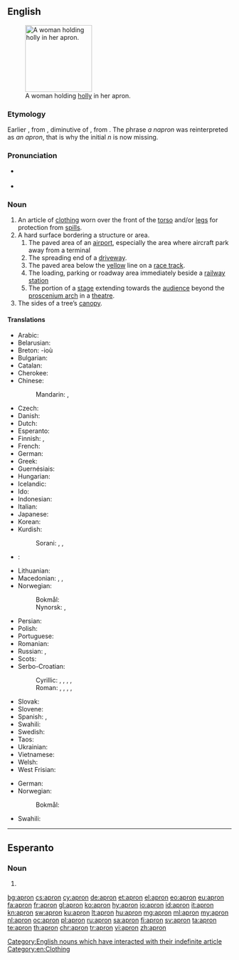 ==English==
[[Image:A fair Puritan.png|thumb|150px|right|A woman holding [[holly]] in her apron.]]

===Etymology===
Earlier {{term|napron}}, from {{etyl|fro|en}} {{term|napperon|lang=fro}}, diminutive of {{term|nappe||tablecloth}}, from {{etyl|la|en}} {{term|nappa||napkin|lang=la}}. The phrase ''a napron'' was reinterpreted as ''an apron'', that is why the initial ''n'' is now missing.

===Pronunciation===
* {{a|UK}} {{IPA|/ˈeɪ.pɹən/}}
* {{audio|en-us-apron.ogg|Audio (US)|lang=en}}

===Noun===
{{wikipedia}}
{{en-noun}}

# An article of [[clothing]] worn over the front of the [[torso]] and/or [[legs]] for protection from [[spill]]s.
# A hard surface bordering a structure or area.
## The paved area of an [[airport]], especially the area where aircraft park away from a terminal
## The spreading end of a [[driveway]].
## The paved area below the [[yellow]] line on a [[race track]].
## The loading, parking or roadway area immediately beside a [[railway station]]
## The portion of a [[stage]] extending towards the [[audience]] beyond the [[proscenium arch]] in a [[theatre]].
# The sides of a tree’s [[canopy]].

====Translations====
{{trans-top|clothing}}
* Arabic: {{t|ar|مئزر|m|tr=miʾzar|sc=Arab}}
* Belarusian: {{t|be|фартух|m|tr=fártux|sc=Cyrl}}
* Breton: {{t+|br|tavañjer|f}} -ioù {{g|p}}
* Bulgarian: {{t|bg|престилка|f|tr=prestílka}}
* Catalan: {{t|ca|davantal|m}}
* Cherokee: {{t|chr|ᎠᏤᏌᏙ|tr=atsesado|sc=Cher}}
* Chinese:
*: Mandarin: {{t|cmn|圍裙|sc=Hani}}, {{t+|cmn|围裙|tr=wéiqún|sc=Hani}}
* Czech: {{t+|cs|zástěra|f}}
* Danish: {{t|da|forklæde|n}}
* Dutch: {{t+|nl|schort|n}}
* Esperanto: {{t|eo|antaŭtuko}}
* Finnish: {{t+|fi|esiliina}}, {{t+|fi|essu}} {{qualifier|colloquial}}
* French: {{t+|fr|tablier|m}}
* German: {{t+|de|Schürze|f}}
* Greek: {{t+|el|ποδιά|f|tr=podiá|sc=Grek}}
* Guernésiais: {{t|roa-grn|d'vanté|m}}
* Hungarian: {{t+|hu|kötény}}
* Icelandic: {{t|is|svunta|f}}
* Ido: {{t+|io|avantalo}}
* Indonesian: {{t+|id|celemek}}
* Italian: {{t+|it|grembiule|m}}
* Japanese: {{t|ja|エプロン|tr=epuron|sc=Jpan}}
* Korean: {{t+|ko|앞치마|tr=apchima}}
* Kurdish:
*: Sorani: {{t|ckb|به‌رکۆشه‌|sc=ku-Arab}}, {{t|ckb|به‌رکۆژه‌|sc=ku-Arab}}, {{t|ckb|چاڕۆکه‌|sc=ku-Arab}}
{{trans-mid}}
* {{ttbc|la}}: {{t|la|subligāculum|n}}
* Lithuanian: {{t|lt|prijuostė}}
* Macedonian: {{t|mk|престилка|f|tr=préstilka}}, {{t|mk|скутник|m|tr=skútnik}}, {{t|mk|фута|f|tr=fúta}}
* Norwegian:
*: Bokmål: {{t+|no|forkle|n}}
*: Nynorsk: {{t|nn|forkle|n}}, {{t|nn|forklede|n}}
* Persian: {{t+|fa|پيش بند|sc=fa-Arab}}
* Polish: {{t+|pl|fartuch|m}}
* Portuguese: {{t|pt|avental|m}}
* Romanian: {{t+|ro|sort}}
* Russian: {{t+|ru|фартук|m|tr=fártuk}}, {{t+|ru|передник|m|tr=perédnik}}
* Scots: {{t|sco|apern}}
* Serbo-Croatian:
*: Cyrillic: {{t|sh|кецеља|f}}, {{t|sh|прегача|f}}, {{t|sh|фертун|m}}, {{t|sh|запрега|f}}, {{t|sh|опрегача|f}}
*: Roman: {{t+|sh|kecelja|f}}, {{t+|sh|pregača|f}}, {{t+|sh|fertun|m}}, {{t+|sh|zaprega|f}}, {{t|sh|opregača|f}}
* Slovak: {{t|sk|zástera|f}}
* Slovene: {{t+|sl|predpasnik|m}}
* Spanish: {{t+|es|delantal|m}}, {{t+|es|mandil|f}}
* Swahili: {{t+|sw|aproni}}
* Swedish: {{t+|sv|förkläde|n}}
* Taos: {{qualifier|of carpenter}} {{t|twf|kwę̀mų́na}}
* Ukrainian: {{t|uk|фартух|m|tr=fártux|sc=Cyrl}}
* Vietnamese: {{t|vi|tạp dề}}
* Welsh: {{t+|cy|ffedog}}
* West Frisian: {{t|fy|skelk|n}}
{{trans-bottom}}

{{trans-top|the paved area of an airport}}
* German: {{t+|de|Vorfeld|n}}
* Norwegian:
*: Bokmål: {{t|nb|oppstillingsplass|m}}
{{trans-mid}}
* Swahili: {{t+|sw|aproni}}
{{trans-bottom}}

[[Category:English nouns which have interacted with their indefinite article]]
[[Category:en:Clothing]]

----

==Esperanto==

===Noun===
{{head|eo}}

# {{eo-form of|apr|on}}

[[bg:apron]]
[[cs:apron]]
[[cy:apron]]
[[de:apron]]
[[et:apron]]
[[el:apron]]
[[eo:apron]]
[[eu:apron]]
[[fa:apron]]
[[fr:apron]]
[[gl:apron]]
[[ko:apron]]
[[hy:apron]]
[[io:apron]]
[[id:apron]]
[[it:apron]]
[[kn:apron]]
[[sw:apron]]
[[ku:apron]]
[[lt:apron]]
[[hu:apron]]
[[mg:apron]]
[[ml:apron]]
[[my:apron]]
[[nl:apron]]
[[oc:apron]]
[[pl:apron]]
[[ru:apron]]
[[sa:apron]]
[[fi:apron]]
[[sv:apron]]
[[ta:apron]]
[[te:apron]]
[[th:apron]]
[[chr:apron]]
[[tr:apron]]
[[vi:apron]]
[[zh:apron]]